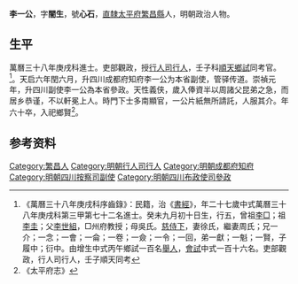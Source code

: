 {{明清人物信息框
| 姓名 = 李一公
| 原名 =
| 圖片名稱= 
| 圖片大小 =
| 圖片說明 = 
| 最高職務 =四川布政使司参政
| 國家 = 大明 
| 爵位 =
| 籍貫 = [[直隸|直隸]][[太平府|太平府]][[繁昌縣|繁昌縣]]
| 族裔 = 
| 旗籍 = 
| 字號 = 
| 諡號 =
| 出生日期 = 癸未九月初十日
| 出生地點 =
| 逝世日期 = 崇禎十七年
| 逝世地點 =
| 墓葬 =
| 配偶 = 徐氏、周氏
| 親屬 = 曾祖[[李□|李□]]，祖[[李圭|李圭]]，父[[李世組|李世組]]，母吳氏
| 出身 =
* 萬曆三十八年庚戌科進士
| 經歷 =
| 著作 =  
*
*
*
}}
'''李一公'''{{BD|1583年||1644年||}}，字'''闇生'''，號'''心石'''，[[直隸|直隸]][[太平府|太平府]][[繁昌縣|繁昌縣]]人，明朝政治人物。

== 生平 ==
萬曆三十八年庚戌科進士。吏部觀政，授[[行人司|行人司]][[行人|行人]]，壬子科[[順天|順天]][[鄉試|鄉試]]同考官。<ref>《萬曆三十八年庚戌科序齒錄》：民籍，治《[[書經|書經]]》，年二十七歲中式萬曆三十八年庚戌科第三甲第七十二名進士。癸未九月初十日生，行五，曾祖[[李□|李□]]；祖[[李圭|李圭]]；父[[李世組|李世組]]，□州府教授；母吳氏。[[慈侍下|慈侍下]]，妻徐氏，繼妻周氏；兄一介；一念；一會；一侖；一卷；一僉；一令；一回，弟一獻；一魁；一賢，子履中；衍中。由增生中式丙午鄉試一百名[[舉人|舉人]]，[[會試|會試]]中式一百十六名。吏部觀政，行人司行人，壬子順天同考</ref>。天启六年閏六月，升四川成都府知府李一公为本省副使，管驿传道。崇禎元年，升四川副使李一公為本省參政。天性義侠，歲入俸資半以周諸父昆弟之急，而居乡恭谨，不以軒冕上人。時門下士多南顯官，一公片紙無所請託，人服其介。年六十卒，入祀鄉賢<ref>《太平府志》</ref>。

== 参考资料 ==
{{reflist}}

{{萬曆三十八年庚戌科殿试金榜}}

{{Authority control}}

{{DEFAULTSORT:Li李}}
[[Category:繁昌人|Category:繁昌人]]
[[Category:明朝行人司行人|Category:明朝行人司行人]]
[[Category:明朝成都府知府|Category:明朝成都府知府]]
[[Category:明朝四川按察司副使|Category:明朝四川按察司副使]]
[[Category:明朝四川布政使司參政|Category:明朝四川布政使司參政]]


{{明朝人物小作品}}